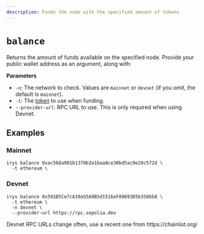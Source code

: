 ```yaml
---
description: Funds the node with the specified amount of tokens.
---
```



# `balance`

Returns the amount of funds available on the specified node. Provide your public wallet address as an argument, along with:

**Parameters**

<div className="-mt-6" />

- `-n`: The network to check. Values are `mainnet` or `devnet` (if you omit, the default is `mainnet`).
- `-t`: The [token](/overview/supported-tokens) to use when funding.
- `--provider-url`: RPC URL to use. This is only required when using Devnet.

## Examples

### Mainnet

```console
irys balance 0xac568a981b1370b2e1baa8ce30bd5ac9e28c572d \
  -t ethereum \
```

### Devnet

```console
irys balance 0x591B5Ce7cA10a55A9B5d1516eF89693D5b3586b8 \
  -t ethereum \
  -n devnet \
  --provider-url https://rpc.sepolia.dev
```

<Callout type="info" emoji="ℹ️">
	Devnet RPC URLs change often, use a recent one from https://chainlist.org/
</Callout>
